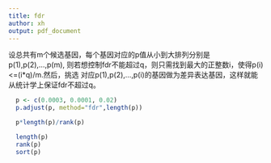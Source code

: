 ```yaml
---
title: fdr
author: xh
output: pdf_document
---
```


设总共有m个候选基因，每个基因对应的p值从小到大排列分别是p(1),p(2),...,p(m),
则若想控制fdr不能超过q，则只需找到最大的正整数i，使得p(i)<=(i*q)/m.然后，挑选
对应p(1),p(2),...,p(i)的基因做为差异表达基因，这样就能从统计学上保证fdr不超过q。

```r
  p <- c(0.0003, 0.0001, 0.02)
  p.adjust(p, method="fdr",length(p))
```

```r
  p*length(p)/rank(p)
```

```r
  length(p)
  rank(p)
  sort(p)
```

